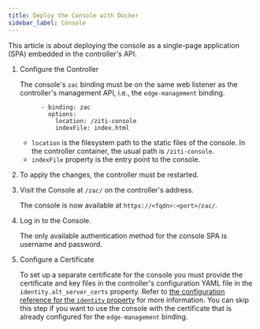 ```yaml
---
title: Deploy the Console with Docker
sidebar_label: Console
---
```


This article is about deploying the console as a single-page application (SPA) embedded in the controller's API.

1. Configure the Controller

    The console's `zac` binding must be on the same web listener as the controller's management API, i.e., the `edge-management` binding.

    ```text
          - binding: zac
            options:
              location: /ziti-console
              indexFile: index.html
    ```

    - `location` is the filesystem path to the static files of the console. In the controller container, the usual path is `/ziti-console`.
    - `indexFile` property is the entry point to the console.

1. To apply the changes, the controller must be restarted.
1. Visit the Console at `/zac/` on the controller's address.

    The console is now available at `https://<fqdn>:<port>/zac/`.

1. Log in to the Console.

    The only available authentication method for the console SPA is username and password.

1. Configure a Certificate

    To set up a separate certificate for the console you must provide the certificate and key files in the controller's configuration YAML file in the `identity.alt_server_certs` property. Refer to [the configuration reference for the `identity` property](/reference/30-configuration/conventions.md#identity) for more information. You can skip this step if you want to use the console with the certificate that is already configured for the `edge-management` binding.
